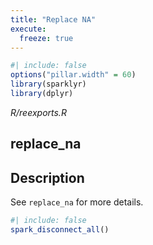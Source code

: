 ```yaml
---
title: "Replace NA"
execute:
  freeze: true
---
```


```r
#| include: false
options("pillar.width" = 60)
library(sparklyr) 
library(dplyr)
```

*R/reexports.R*

## replace_na

## Description
 See `replace_na` for more details. 











```r
#| include: false
spark_disconnect_all()
```
